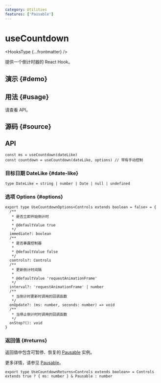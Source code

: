 ```yaml
---
category: Utilities
features: ['Pausable']
---
```


# useCountdown


<HooksType {...frontmatter} />

提供一个倒计时器的 React Hook。

## 演示 \{#demo}


<App />

## 用法 \{#usage}

请查看 API。

## 源码 \{#source}


<Source />

## API

```tsx
const ms = useCountdown(dateLike)
const countdown = useCountdown(dateLike, options) // 带有手动控制
```

### 目标日期 DateLike \{#date-like}

```tsx
type DateLike = string | number | Date | null | undefined
```

### 选项 Options \{#options}

```tsx
export type UseCountdownOptions<Controls extends boolean = false> = {
  /**
   * 是否立即开始倒计时
   *
   * @defaultValue true
   */
  immediate?: boolean
  /**
   * 是否暴露控制器
   *
   * @defaultValue false
   */
  controls?: Controls
  /**
   * 更新倒计时间隔
   *
   * @defaultValue 'requestAnimationFrame'
   */
  interval?: 'requestAnimationFrame' | number
  /**
   * 当倒计时更新时调用的回调函数
   */
  onUpdate?: (ms: number, seconds: number) => void
  /**
   * 当停止倒计时时调用的回调函数
   */
  onStop?(): void
}
```

### 返回值 \{#returns}

返回值中包含可暂停、恢复的 [Pausable](/docs/features/pausable) 实例。

更多详情，请参见 [Pausable](/docs/features/pausable)。

```tsx
export type UseCountdownReturns<Controls extends boolean> = Controls extends true ? { ms: number } & Pausable : number
```
